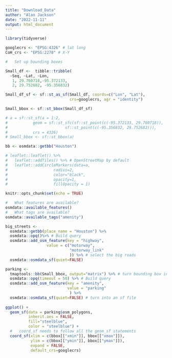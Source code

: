 ```yaml
---
title: "Download_Data"
author: "Alan Jackson"
date: "2022-11-11"
output: html_document
---
```


```r

library(tidyverse)

googlecrs <- "EPSG:4326" # lat long
CoH_crs <- "EPSG:2278" # X-Y

#   Set up bounding boxes

Small_df <-  tibble::tribble(   
  ~Seq, ~Lat, ~Lon,  
   1, 29.760718,-95.372133,
   2, 29.752682, -95.356832)

Small_df_sf <- sf::st_as_sf(Small_df, coords=c("Lon", "Lat"), 
                            crs=googlecrs, agr = "identity")

Small_bbox <- sf::st_bbox(Small_df_sf)

# a = sf::st_sf(a = 1:2, 
#           geom = sf::st_sfc(sf::st_point(c(-95.372133, 29.760718)), 
#                         sf::st_point(c(-95.356832, 29.752682))), 
#           crs = 4326)
# Small_bbox <- sf::st_bbox(a)

bb <- osmdata::getbb("Houston")

# leaflet::leaflet() %>% 
#   leaflet::addTiles() %>% # OpenStreetMap by default
#   leaflet::addCircleMarkers(data=a, 
#                    radius=2, 
#                    color="black",
#                    opacity=1,
#                    fillOpacity = 1)

knitr::opts_chunk$set(echo = TRUE)
```

```r

#   What features are available?
osmdata::available_features()
#   What tags are available?
osmdata::available_tags("amenity") 

big_streets <- 
  osmdata::getbb(place_name = "Houston") %>% 
  osmdata::opq()%>% # Build query
  osmdata::add_osm_feature(key = "highway", 
                  value = c("motorway", 
                            "motorway_link" 
                            )) %>% # select the big roads
  osmdata::osmdata_sf(quiet=FALSE) 

parking <- 
  tmaptools::bb(Small_bbox, output="matrix") %>% # turn bounding box into matrix
  osmdata::opq(timeout = 50) %>% # Build query
  osmdata::add_osm_feature(key = "amenity", 
                           value = "parking" 
                            ) %>% 
  osmdata::osmdata_sf(quiet=FALSE) # turn into an sf file
  
ggplot() +
  geom_sf(data = parking$osm_polygons,
          inherit.aes = FALSE,
          fill="steelblue",
          color = "steelblue") +
  #   coord_sf needs to follow all the geom_sf statements
  coord_sf(xlim = c(bbox[["xmin"]], bbox[["xmax"]]),
           ylim = c(bbox[["ymin"]], bbox[["ymax"]]),
           expand = FALSE,
           default_crs=googlecrs)  
```

